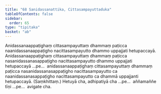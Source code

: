 ```yaml
---
title: "68 Sanidassanattika, Cittasampayuttaduka"
tableOfContents: false
sidebar:
  order: 65
type: "tipitaka"
basket: "ab"
---
```



<DynamicBreadcrumb />

<Division number="114">

<Paragraph number="277">
Anidassanaappaṭighaṃ cittasampayuttaṃ dhammaṃ paṭicca naanidassanaappaṭigho nacittasampayutto dhammo uppajjati hetupaccayā. Anidassanaappaṭighaṃ cittasampayuttaṃ dhammaṃ paṭicca nasanidassanasappaṭigho nacittasampayutto dhammo uppajjati hetupaccayā …pe…  anidassanaappaṭighaṃ cittasampayuttaṃ dhammaṃ paṭicca nasanidassanasappaṭigho nacittasampayutto ca naanidassanasappaṭigho nacittasampayutto ca dhammā uppajjanti hetupaccayā. (Saṃkhittaṃ.)
</Paragraph>

<Paragraph number="278">
Hetuyā cha, adhipatiyā cha …pe…  aññamaññe tīṇi …pe…  avigate cha.
</Paragraph>
</Division>